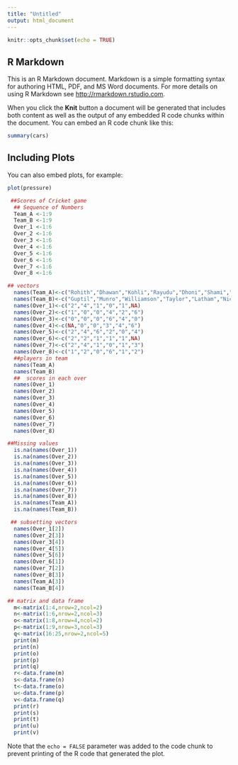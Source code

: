 ---
title: "Untitled"
output: html_document
---

```{r setup, include=FALSE}
knitr::opts_chunk$set(echo = TRUE)
```

## R Markdown

This is an R Markdown document. Markdown is a simple formatting syntax for authoring HTML, PDF, and MS Word documents. For more details on using R Markdown see <http://rmarkdown.rstudio.com>.

When you click the **Knit** button a document will be generated that includes both content as well as the output of any embedded R code chunks within the document. You can embed an R code chunk like this:

```{r cars}
summary(cars)
```

## Including Plots

You can also embed plots, for example:

```{r pressure, echo=FALSE}
plot(pressure)
```

```{r}
 ##Scores of Cricket game
  ## Sequence of Numbers
  Team_A <-1:9
  Team_B <-1:9
  Over_1 <-1:6
  Over_2 <-1:6
  Over_3 <-1:6
  Over_4 <-1:6
  Over_5 <-1:6
  Over_6 <-1:6
  Over_7 <-1:6
  Over_8 <-1:6
```

```{r}
## vectors
  names(Team_A)<-c("Rohith","Dhawan","Kohli","Rayudu","Dhoni","Shami","Bhuvneswar","Chahal","Kuldeep")
  names(Team_B)<-c("Guptil","Munro","Williamson","Taylor","Latham","Nicholas","Boult","Lockie","Bracewell")
  names(Over_1)<-c("2","4","1","0","1",NA)
  names(Over_2)<-c("1","0","0","4","2","6")
  names(Over_3)<-c("0","0","0","6","4","0")
  names(Over_4)<-c(NA,"0","0","3","4","6")
  names(Over_5)<-c("2","4","6","2","0","4")
  names(Over_6)<-c("2","2","1","1","1",NA)
  names(Over_7)<-c("2","4","1","0","1","3")
  names(Over_8)<-c("1","2","0","6","1","2")
  ##players in team
  names(Team_A)
  names(Team_B)
  ##  scores in each over
  names(Over_1)
  names(Over_2)
  names(Over_3)
  names(Over_4)
  names(Over_5)
  names(Over_6)
  names(Over_7)
  names(Over_8)
```

```{r}
##Missing values
  is.na(names(Over_1))
  is.na(names(Over_2))
  is.na(names(Over_3))
  is.na(names(Over_4))
  is.na(names(Over_5))
  is.na(names(Over_6))
  is.na(names(Over_7))
  is.na(names(Over_8))
  is.na(names(Team_A))
  is.na(names(Team_B))
```

```{r}
 ## subsetting vectors
  names(Over_1[2])
  names(Over_2[3])
  names(Over_3[4])
  names(Over_4[5])
  names(Over_5[6])
  names(Over_6[1])
  names(Over_7[2])
  names(Over_8[3])
  names(Team_A[3])
  names(Team_B[4])
```

```{r}
## matrix and data frame
  m<-matrix(1:4,nrow=2,ncol=2)
  n<-matrix(1:6,nrow=2,ncol=3)
  o<-matrix(1:8,nrow=4,ncol=2)
  p<-matrix(1:9,nrow=3,ncol=3)
  q<-matrix(16:25,nrow=2,ncol=5)
  print(m)
  print(n)
  print(o)
  print(p)
  print(q)
  r<-data.frame(m)
  s<-data.frame(n)
  t<-data.frame(o)
  u<-data.frame(p)
  v<-data.frame(q)
  print(r)
  print(s)
  print(t)
  print(u)
  print(v)
```

Note that the `echo = FALSE` parameter was added to the code chunk to prevent printing of the R code that generated the plot.
